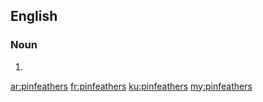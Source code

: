 ==English==

===Noun===
{{head|en}}

# {{plural of|pinfeather}}

[[ar:pinfeathers]]
[[fr:pinfeathers]]
[[ku:pinfeathers]]
[[my:pinfeathers]]
